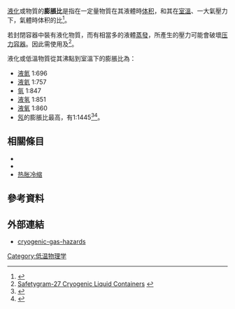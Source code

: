 [[液化|液化]]或{{le|低溫|cryogenic}}物質的'''膨脹比'''是指在一定量物質在其液體時[[体积|体积]]，和其在[[室溫|室溫]]、一大氣壓力下，氣體時体积的比<ref>{{Cite book|url=https://books.google.com/books?id=GA_0smWGxwwC&pg=PA22|publisher=CRC Press|date=2007-10-15|isbn=978-0-8493-7969-7|language=en|first=Rick|last=Houghton|title=Emergency Characterization of Unknown Materials|pages=22|access-date=2022-01-27|archive-date=2022-01-27|archive-url=https://web.archive.org/web/20220127072311/https://books.google.com/books?id=GA_0smWGxwwC&pg=PA22|dead-url=no}}</ref>。

若封閉容器中裝有液化物質，而有相當多的液體[[蒸發|蒸發]]，所產生的壓力可能會破壞[[压力容器|压力容器]]。因此需使用{{le|洩壓閥|pressure relief valve}}及{{le|排氣閥|vent valves}}<ref>[http://www.airproducts.com/nr/rdonlyres/38000ecf-e07b-4288-8ff9-73699c70c882/0/safetygram27.pdf Safetygram-27 Cryogenic Liquid Containers] {{webarchive|url=https://web.archive.org/web/20081207051502/http://www.airproducts.com/NR/rdonlyres/38000ECF-E07B-4288-8FF9-73699C70C882/0/safetygram27.pdf|date=2008-12-07}}</ref>。

液化或低溫物質從其沸點到室溫下的膨脹比為：
*[[液氮|液氮]] 1:696
*[[液氦|液氦]] 1:757
*[[氩|氩]] 1:847
*[[液氢|液氢]] 1:851
*[[液氧|液氧]] 1:860
*[[氖|氖]]的膨脹比最高，有1:1445<ref>{{Cite book|url=https://books.google.com/books?id=5EfhBwAAQBAJ&pg=PA82|publisher=Springer Science & Business Media|date=2012-12-06|isbn=978-1-4613-0673-3|language=en|first=Compressed Gas|last=Association|title=Handbook of Compressed Gases|pages=82|access-date=2022-01-27|archive-date=2022-01-27|archive-url=https://web.archive.org/web/20220127072312/https://books.google.com/books?id=5EfhBwAAQBAJ&pg=PA82|dead-url=no}}</ref><ref>{{cite web|title=Characteristics|url=http://www.lindecanada.com/en/aboutboc/safety/cryogenic_liquids/characteristics.php|publisher=The Linde Group|archive-url=https://web.archive.org/web/20120218125124/http://www.lindecanada.com/en/aboutboc/safety/cryogenic_liquids/characteristics.php|archive-date=2012-02-18}}</ref>。

==相關條目==
*{{le|液氣比|Liquid-to-gas ratio}}
*{{le|沸騰液體膨脹蒸汽爆炸|Boiling liquid expanding vapor explosion}}
*[[热胀冷缩|热胀冷缩]]

==參考資料==
{{reflist}}

==外部連結==
*[https://web.archive.org/web/20081119145334/http://www.industrialgasplants.com/cryogenic-gas-hazards.html cryogenic-gas-hazards]

{{Physics-stub}}

[[Category:低温物理学|Category:低温物理学]]